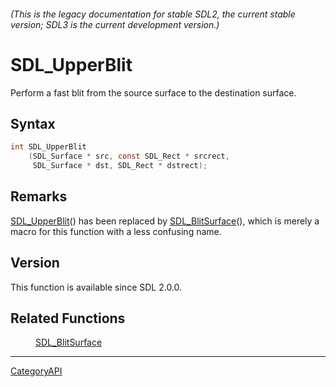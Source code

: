 ====== (This is the legacy documentation for stable SDL2, the current stable version; SDL3 is the current development version.) ======
= SDL_UpperBlit =

Perform a fast blit from the source surface to the destination surface.

== Syntax ==

<syntaxhighlight lang='c'>
int SDL_UpperBlit
    (SDL_Surface * src, const SDL_Rect * srcrect,
     SDL_Surface * dst, SDL_Rect * dstrect);
</syntaxhighlight>

== Remarks ==

[[SDL_UpperBlit]]() has been replaced by [[SDL_BlitSurface]](), which is
merely a macro for this function with a less confusing name.

== Version ==

This function is available since SDL 2.0.0.

== Related Functions ==

:[[SDL_BlitSurface]]

----
[[CategoryAPI]]


